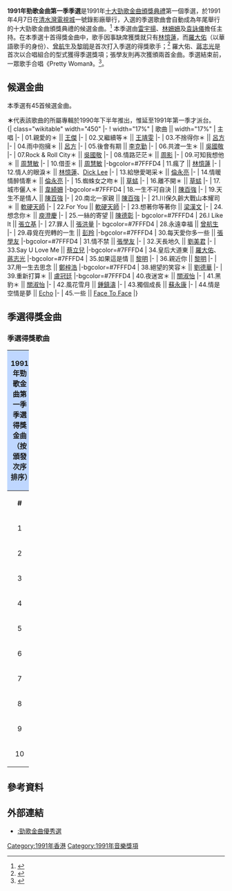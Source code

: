 {{Infobox award
| name     = 1991年度勁歌金曲第一季季選
| image    = JSGSS 1991 1st.jpg
| caption  = 季選節目標題畫面
| date     = 1991年4月7日<br>晚上8時30分
| location = {{BHKG}}[[清水灣電視城|清水灣電視城]]一號錄影廠
| network  = [[無綫電視|無綫電視]][[翡翠台|翡翠台]]<br>《一九九一年勁歌金曲第一季季選》節目內公佈季選結果
| host     = [[雷宇揚|雷宇揚]]、[[林姍姍|林姍姍]]、[[袁詠儀|袁詠儀]]
| ratings  =  
| previous = [[1990年勁歌金曲第四季季選得獎名單|1990年度第四季]]
| main     = [[勁歌金曲季選|勁歌金曲季選]]
| next     = [[1991年勁歌金曲第二季季選得獎名單|1991年度第二季]]
}}
'''1991年勁歌金曲第一季季選'''是1991年[[十大勁歌金曲頒獎典禮|十大勁歌金曲頒獎典禮]]第一個季選，於1991年4月7日在[[清水灣電視城|清水灣電視城]]一號錄影廠舉行，入選的季選歌曲會自動成為年尾舉行的十大勁歌金曲頒獎典禮的候選金曲。<ref>{{Cite web |url = https://programme.mytvsuper.com/tc/128090 |title = 九一年度十大勁歌金曲第一季季選 |publisher = My TV Super |date = 2020 |language = zh |accessdate = 2020-09-05 |archive-url = https://web.archive.org/web/20200904230922/https://programme.mytvsuper.com/tc/128090/%E4%B9%9D%E4%B8%80%E5%B9%B4%E5%BA%A6%E5%8D%81%E5%A4%A7%E5%8B%81%E6%AD%8C%E9%87%91%E6%9B%B2%E7%AC%AC%E4%B8%80%E5%AD%A3%E5%AD%A3%E9%81%B8 |archive-date = 2020-09-04 |dead-url = no }}</ref> 本季選由[[雷宇揚|雷宇揚]]、[[林姍姍|林姍姍]]及[[袁詠儀|袁詠儀]]擔任主持。在本季選十首得獎金曲中，歌手因事缺席獲獎就只有[[林憶蓮|林憶蓮]]，而[[羅大佑|羅大佑]]（以華語歌手的身份）、[[曾航生|曾航生]]及[[黎明|黎明]]是首次打入季選的得獎歌手；<ref>{{cite news |language = zh |title = 失去擁吻鏡頭 黎明應提抗議|publisher = 華僑日報 |pages = 13 |date = 1991-04-12}}</ref> 羅大佑、[[蔣志光|蔣志光]]是首次以合唱組合的型式獲得季選獎項；張學友則再次獲頒兩首金曲。季選結束前，一眾歌手合唱《Pretty Woman》。<ref>{{cite news |language = zh |title = 勁歌金曲第一季選 四十五首歌曲角逐|publisher = 華僑日報 |pages = 18 |date = 1991-04-07}}</ref>。

== 候選金曲 ==
本季選有45首候選金曲。

'''＊'''代表該歌曲的所屬專輯於1990年下半年推出，惟延至1991年第一季才派台。<br />
{| class="wikitable" width="450"
|- 
! width="17%" | 歌曲 || width="17%" | 主唱
|- 
| 01.親愛的＊ || [[王傑_(歌手)|王傑]]
|- 
| 02.又繼續等＊ || [[王靖雯|王靖雯]]
|- 
| 03.不捨得你＊ || [[呂方|呂方]]
|-
| 04.雨中抱擁＊ || [[呂方|呂方]]
|-
| 05.後會有期 || [[李克勤|李克勤]]
|-
| 06.共渡一生＊ || [[吳國敬|吳國敬]]
|-
| 07.Rock & Roll City＊ || [[吳國敬|吳國敬]]
|-
| 08.情路茫茫＊ || [[周影|周影]]
|- 
| 09.可知我想他＊ || [[周慧敏|周慧敏]]
|- 
| 10.借歪＊ || [[周慧敏|周慧敏]]
|-bgcolor=#7FFFD4
| 11.瘋了 || [[林憶蓮|林憶蓮]]
|-
| 12.情人的眼淚＊ || [[林憶蓮|林憶蓮]]、[[李炳文_(新加坡)|Dick Lee]]
|-
| 13.給戀愛喝采＊ || [[倫永亮|倫永亮]]
|-
| 14.情暖情醉情牽＊ || [[倫永亮|倫永亮]]
|-
| 15.蜘蛛女之吻＊ || [[草蜢_(組合)|草蜢]]
|-
| 16.離不開＊ || [[草蜢_(組合)|草蜢]]
|-
| 17.城市儷人＊ || [[韋綺姍|韋綺姍]]
|-bgcolor=#7FFFD4
| 18.一生不可自決 || [[陳百強|陳百強]]
|-
| 19.天生不是情人 || [[陳百強|陳百強]]
|-
| 20.南北一家親 || [[陳百強|陳百強]]
|-
| 21.川保久齡大戰山本耀司＊ || [[軟硬天師|軟硬天師]]
|-
| 22.For You || [[軟硬天師|軟硬天師]]
|-
| 23.想著你等著你 || [[梁漢文|梁漢文]]
|-
| 24.想念你＊ || [[庾澄慶|庾澄慶]]
|- 
| 25.一絲的寄望 || [[陳德彰|陳德彰]]
|- bgcolor=#7FFFD4
| 26.I Like It || [[張立基|張立基]]
|- 
| 27.罪人 || [[張洪量|張洪量]]
|- bgcolor=#7FFFD4
| 28.永遠幸福 || [[曾航生|曾航生]]
|-
| 29.尋覓在兜轉的一生 || [[彭羚|彭羚]]
|-bgcolor=#7FFFD4
| 30.每天愛你多一些 || [[張學友|張學友]]
|-bgcolor=#7FFFD4
| 31.情不禁 || [[張學友|張學友]]
|-
| 32.天長地久 || [[劉美君|劉美君]]
|-
| 33.Say U Love Me || [[蔡立|蔡立兒]]
|-bgcolor=#7FFFD4
| 34.皇后大道東 || [[羅大佑|羅大佑]]、[[蔣志光|蔣志光]]
|-bgcolor=#7FFFD4
| 35.如果這是情 || [[黎明|黎明]]
|-
| 36.親近你 || [[黎明|黎明]]
|-
| 37.用一生去思念 || [[鄭梓浩|鄭梓浩]]
|-bgcolor=#7FFFD4
| 38.絕望的笑容＊ || [[劉德華|劉德華]]
|-
| 39.重新打算＊ || [[盧冠廷|盧冠廷]]
|-bgcolor=#7FFFD4
| 40.夜迷宮＊ || [[關淑怡|關淑怡]]
|-
| 41.黑豹＊ || [[關淑怡|關淑怡]]
|-
| 42.風花雪月 || [[鍾鎮濤|鍾鎮濤]]
|-
| 43.獨個成長 || [[蘇永康|蘇永康]]
|-
| 44.情是空情是夢 || [[Echo_(香港)|Echo]]
|-
| 45.一些 || [[Face_To_Face_(香港)|Face To Face]]
|}

== 季選得獎金曲 ==
=== 季選得獎歌曲 ===
{| class="wikitable" border="1" cellpadding="1"  style="font-size: 100%; text-align: center;"
!colspan=8 width=100% align=center style="background:#BFD7FF"|'''1991年勁歌金曲第一季季選得獎金曲（按頒發次序排序）'''
|-
!colspan=1 width=2%| '''#'''
!colspan=1 width=13%| '''歌曲'''
!colspan=1 width=11%| '''主唱'''
!colspan=1 width=12%| '''作曲'''
!colspan=1 width=12%| '''填詞'''
!colspan=1 width=12%| '''編曲'''
!colspan=1 width=12%| '''監製'''
!colspan=1 width=12%| '''專輯'''
|-
| align="center" | 1
| align="center" | 《每天愛你多一些》
| align="center" | [[張學友|張學友]]
| [[桑田佳佑|K. Kuwata]]
| [[林振強|林振強]]
| [[杜自持|Andrew Tuason]]
| [[歐丁玉|歐丁玉]]
| align="center" | 《[[情不禁|情不禁]]》
|-
| align="center" | 2
| align="center" | 《一生不可自決》
| align="center" | [[陳百強|陳百強]]
| [[賴健聰|賴健聰]]
| [[向雪懷|向雪懷]]
| [[賴健聰|Peter Lai]]
| [[陳志康_(音樂人)|陳志康]]<br>[[陳百強|陳百強]]
| align="center" | 《[[Love_In_L.A.|Love In L.A.]]》
|-
| align="center" | 3
| align="center" | 《皇后大道東》
| align="center" | [[蔣志光|蔣志光]]<br>[[羅大佑|羅大佑]]
| [[羅大佑|羅大佑]]
| [[林夕|林夕]]
| [[花比傲|花比傲]]
| [[羅大佑|羅大佑]]
| align="center" | 《[[皇后大道東_(專輯)|皇后大道東]]》
|-
| align="center" | 4
| align="center" | 《I Like It》
| align="center" | [[張立基|張立基]]
| [[Dino_Esposito|Dino Esposito]]
| [[周禮茂|周禮茂]]
| [[林鑛培|林鑛培]]
| [[王醒陶|王醒陶]]<br>[[張立基|張立基]]
| align="center" | 《[[House_Party|House Party]]》
|-
| align="center" | 5
| align="center" | 《瘋了》
| align="center" | [[林憶蓮|林憶蓮]]
| [[Trevor_Gale|T. Gale]]<br>[[Kenni_Hairston|K. Hairston]]
| [[林振強|林振強]]
| [[陳澤忠|陳澤忠]]
| [[許願|許願]]<br>[[楊振龍_(音樂人)|楊振龍]]
| align="center" | 《[[夢了、瘋了、倦了|夢了、瘋了、倦了]]》
|-
| align="center" | 6
| align="center" | 《絕望的笑容》
| align="center" | [[劉德華|劉德華]]
| [[周治平|周治平]]
| [[劉德華|劉德華]]
| [[杜自持|杜自持]]
| [[杜自持|杜自持]]
| align="center" | 《[[再會了|再會了]]》
|-
| align="center" | 7
| align="center" | 《夜迷宮》
| align="center" | [[關淑怡|關淑怡]]
| [[Reinhard_Falk|R. Falk]]<br>[[Sabine_Speisekorn|Speisekorn]]<br>[[Werner_Vob|W. Vob]]
| [[潘源良|潘源良]]
| [[袁卓繁|Richard Yuen]]
| [[葉廣權|葉廣權]]
| align="center" | 《[[夜迷宮|夜迷宮]]》
|-
| align="center" | 8
| align="center" | 《永遠幸福》
| align="center" | [[曾航生|曾航生]]
| [[Cha_Tri_Kongsuwan|Cha Tri Kongsuwan]]
| [[潘偉源|潘偉源]]
| [[黃良昇|黃良昇]]
| [[鄧祖德|鄧祖德]]
| align="center" | 《[[永遠幸福|永遠幸福]]》
|-
| align="center" | 9
| align="center" | 《如果這是情》
| align="center" | [[黎明|黎明]]
| [[玉置浩二|K. Tamaki]]<br>[[松井五郎|G. Matsui]]
| [[向雪懷|向雪懷]]
| [[杜自持|杜自持]]
| [[陳永明_(音樂人)|陳永明]]
| align="center" | 《[[親近你|親近你]]》
|-
| align="center" | 10
| align="center" | 《情不禁》
| align="center" | [[張學友|張學友]]
| [[安全地帶|安全地帶]]
| [[劉卓輝|劉卓輝]]
| [[唐奕聰|唐奕聰]]
| [[歐丁玉|歐丁玉]]
| align="center" | 《[[情不禁|情不禁]]》
|}

==參考資料==
{{reflist}}

==外部連結==
*[[:勁歌金曲優秀選|:勁歌金曲優秀選]]

{{勁歌金曲優秀選}}

[[Category:1991年香港|Category:1991年香港]]
[[Category:1991年音樂獎項|Category:1991年音樂獎項]]